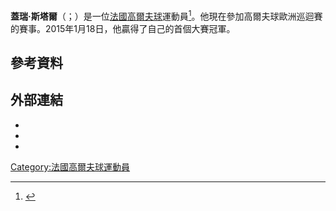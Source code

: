 {{expand|time=2015-11-22T03:06:13+00:00}}
{{Infobox golfer
| name              = 蓋瑞·斯塔爾
| image             = Gary Stal.JPG
| image_size        = <!-- e.g. 250px (default is 200px) -->
| caption           = 斯塔爾於2014年
| fullname          = 
| nickname          = 
| birth_date        = {{Birth date and age|1992|2|9|df=y}}
| birth_place       = [[法國|法國]]{{le|德希內斯|Décines}}
| death_date        = <!-- {{Death date and age|YYYY|MM|DD|1992|2|9|df=y}} -->
| death_place       = 
| height            = {{height|m=1.76|precision=0}}
| weight            = {{convert|69|kg|lb st|abbr=on}}
| nationality       = {{FRA}}
| residence         = 法國[[维莱特当通_(伊泽尔省)|维莱特当通]]
| spouse            = 
| partner           = 
| children          = 
| college           = 
| yearpro           = 2012年
| retired           = <!-- Year retired -->
| tour              = {{le|歐洲挑戰賽|Challenge Tour}}
| extour            = [[PGA歐洲巡迴賽|PGA歐洲巡迴賽]]
| prowins           = 3
| pgawins           = <!-- Number of PGA Tour wins -->
| eurowins          = 1
| japwins           = <!-- Number of Japan Golf Tour wins -->
| asiawins          = <!-- Number of Asian Tour wins -->
| sunwins           = <!-- Number of Sunshine Tour wins -->
| auswins           = <!-- Number of PGA Tour of Australasia wins -->
| nwidewins         = <!-- Number of Nationwide Tour wins -->
| chalwins          = 2
| champwins         = <!-- Number of Champions Tour wins -->
| seneurowins       = <!-- Number of European Seniors Tour wins -->
| otherwins         = <!-- Number of Other wins -->
| majorwins         = <!-- Number of Major Championship wins -->
| masters           = DNP
| usopen            = CUT: 2016
| open              = DNP
| pga               = DNP
| wghofid           = <!-- World Golf Hall of Fame member ID -->
| wghofyear         = <!-- World Golf Hall of Fame year inducted -->
| award1            = <!-- Achievement or award details -->
| year1             = <!-- Year(s) of achievement or award -->
| award2            = 
| year2             = 
| awardssection     = <!-- location of awards page or section -->
}}
'''蓋瑞·斯塔爾'''（{{lang-fr|Gary Stal}}；{{bd|1992年|2月9日}}）是一位[[法國|法國]][[高爾夫球|高爾夫球]]運動員<ref>{{cite web |url=http://www.europeantour.com/europeantour/players/playerid=36256/bio/index.html |title=European Tour player bio  |date= |website= |publisher=[[European_Tour|European Tour]] |accessdate=2014-01-18}}</ref>。他現在參加高爾夫球歐洲巡迴賽的賽事。2015年1月18日，他贏得了自己的首個大賽冠軍。

==參考資料==
{{Reflist}}

==外部連結==
*{{official website|http://www.gary-stal.com/}}
*{{EuroTour player|36256}}
*{{OWGR|13262}}

{{法國體育人物小作品}}
{{DEFAULTSORT:Stal, Gary}}
[[Category:法國高爾夫球運動員|Category:法國高爾夫球運動員]]